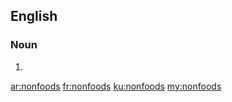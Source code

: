 ==English==

===Noun===
{{head|en|plural}}

# {{plural of|nonfood|lang=en}}

[[ar:nonfoods]]
[[fr:nonfoods]]
[[ku:nonfoods]]
[[my:nonfoods]]
